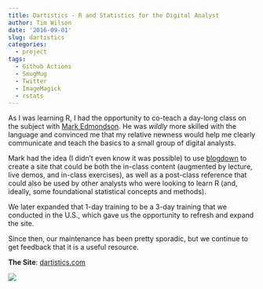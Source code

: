 ```yaml
---
title: Dartistics - R and Statistics for the Digital Analyst
author: Tim Wilson
date: '2016-09-01'
slug: dartistics
categories:
  - project
tags:
  - Github Actions
  - SmugMug
  - Twitter
  - ImageMagick
  - rstats
---
```


As I was learning R, I had the opportunity to co-teach a day-long class on the subject with [Mark Edmondson](https://twitter.com/holomarked). He was _wildly_ more skilled with the language and convinced me that my relative newness would help me clearly communicate and teach the basics to a small group of digital analysts.

Mark had the idea (I didn't even know it was possible) to use [blogdown](https://bookdown.org/yihui/blogdown/) to create a site that could be both the in-class content (augmented by lecture, live demos, and in-class exercises), as well as a post-class reference that could also be used by other analysts who were looking to learn R (and, ideally, some foundational statistical concepts and methods).

We later expanded that 1-day training to be a 3-day training that we conducted in the U.S., which gave us the opportunity to refresh and expand the site.

Since then, our maintenance has been pretty sporadic, but we continue to get feedback that it is a useful resource.

**The Site**: [dartistics.com](https://dartistics.com)

[![](images/dartistics.png)](https://dartistics.com)